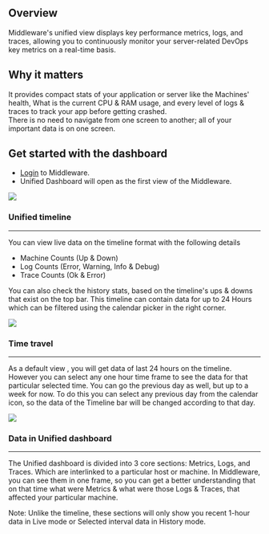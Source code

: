 Overview
--------

Middleware's unified view displays key performance metrics, logs, and traces, allowing you to continuously monitor your server-related DevOps key metrics on a real-time basis.

Why it matters
--------------

It provides compact stats of your application or server like the Machines' health, What is the current CPU & RAM usage, and every level of logs & traces to track your app before getting crashed.\
There is no need to navigate from one screen to another; all of your important data is on one screen.

Get started with the dashboard
------------------------------

-   [Login](https://app.middleware.io/auth/login/) to Middleware.
-   Unified Dashboard will open as the first view of the Middleware.
<img src="/images/unified-dashboard/dashboard-1.png"/>


### Unified timeline

* * * * *

You can view live data on the timeline format with the following details

-   Machine Counts (Up & Down)
-   Log Counts (Error, Warning, Info & Debug)
-   Trace Counts (Ok & Error)

You can also check the history stats, based on the timeline's ups & downs that exist on the top bar. This timeline can contain data for up to 24 Hours which can be filtered using the calendar picker in the right corner.

![](https://cdn.document360.io/da075c4f-2a77-42b1-ad2c-ca3736e1c50d/Images/Documentation/image9(1).png)

### Time travel

* * * * *

As a default view , you will get data of last 24 hours on the timeline. However you can select any one hour time frame to see the data for that particular selected time. You can go the previous day as well, but up to a week for now. To do this you can select any previous day from the calendar icon, so the data of the Timeline bar will be changed according to that day.

![](https://cdn.document360.io/da075c4f-2a77-42b1-ad2c-ca3736e1c50d/Images/Documentation/Unified%20Observability%20Platform%20-%20Middleware%202023-03-30%2011-45-29.png)

### Data in Unified dashboard

* * * * *

The Unified dashboard is divided into 3 core sections: Metrics, Logs, and Traces. Which are interlinked to a particular host or machine. In Middleware, you can see them in one frame, so you can get a better understanding that on that time what were Metrics & what were those Logs & Traces, that affected your particular machine.

Note: Unlike the timeline, these sections will only show you recent 1-hour data in Live mode or Selected interval data in History mode.

